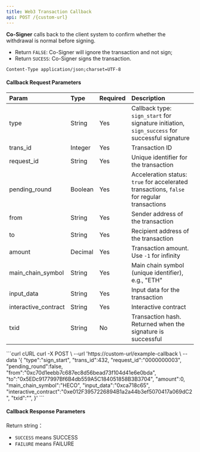 ---
title: Web3 Transaction Callback
api: POST /{custom-url}
---


**Co-Signer** calls back to the client system to confirm whether the withdrawal is normal before signing.
* Return `FALSE`: Co-Signer will ignore the transaction and not sign;
* Return `SUCESS`: Co-Signer signs the transaction.

`Content-Type application/json;charset=UTF-8`




#### Callback Request Parameters


| Param                | Type    | Required | Description                                         |
| :------------------- | :------ | :------- | :-------------------------------------------------- |
| type                 | String  | Yes      | Callback type: `sign_start` for signature initiation, `sign_success` for successful signature |
| trans_id             | Integer | Yes      | Transaction ID                                      |
| request_id           | String  | Yes      | Unique identifier for the transaction                |
| pending_round        | Boolean | Yes      | Acceleration status: `true` for accelerated transactions, `false` for regular transactions |
| from                 | String  | Yes      | Sender address of the transaction                    |
| to                   | String  | Yes      | Recipient address of the transaction                 |
| amount               | Decimal | Yes      | Transaction amount. Use `-1` for infinity            |
| main_chain_symbol    | String  | Yes      | Main chain symbol (unique identifier), e.g., "ETH"   |
| input_data           | String  | Yes      | Input data for the transaction                       |
| interactive_contract | String  | Yes      | Interactive contract                                 |
| txid                 | String  | No       | Transaction hash. Returned when the signature is successful  |


<RequestExample>
  ```curl cURL
  curl -X POST \
  --url 'https://custom-url/example-callback \
  --data '{
        "type":"sign_start",
        "trans_id":432,
        "request_id":"0000000003",
        "pending_round":false,
        "from":"0xc70d1eebb7c687ec8d56bead73f104d41e6e0bda",
        "to":"0x5EDc9177997Bf6B4db559A5C184051858B3B3704",
        "amount":0,
        "main_chain_symbol":"HECO",
        "input_data":"0xca718c65",
        "interactive_contract":"0xe012F3957226894B1a2a44b3ef5070417a069dC2",
        "txid":"",
  }'
  ```
</RequestExample>


####  Callback Response Parameters

Return string：
* `SUCCESS` means SUCCESS
* `FAILURE` means FAILURE